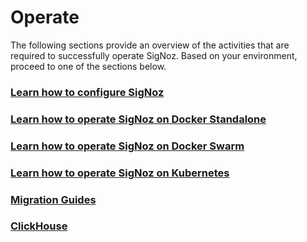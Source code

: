 # Operate

The following sections provide an overview of the activities that are required to successfully operate SigNoz. Based on your environment, proceed to one of the sections below.


### [Learn how to configure SigNoz](https://signoz.io/docs/operate/configuration/)

### [Learn how to operate SigNoz on Docker Standalone](https://signoz.io/docs/operate/docker-standalone/)

### [Learn how to operate SigNoz on Docker Swarm](https://signoz.io/docs/operate/docker-swarm/)

### [Learn how to operate SigNoz on Kubernetes](https://signoz.io/docs/operate/kubernetes/)

### [Migration Guides](https://signoz.io/docs/operate/migration/)

### [ClickHouse](https://signoz.io/docs/operate/clickhouse/)